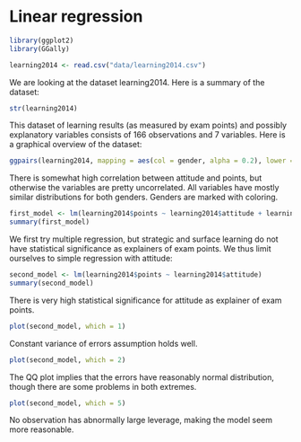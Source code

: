 # Linear regression

```r
library(ggplot2)
library(GGally)
```

```r
learning2014 <- read.csv("data/learning2014.csv")
```

We are looking at the dataset learning2014. Here is a summary of the dataset:

```r
str(learning2014)
```

This dataset of learning results (as measured by exam points) and possibly explanatory variables consists of 166 observations and 7 variables. Here is a graphical overview of the dataset:

```r
ggpairs(learning2014, mapping = aes(col = gender, alpha = 0.2), lower = list(combo = wrap("facethist", bins = 25)))
```

There is somewhat high correlation between attitude and points, but otherwise the variables are pretty uncorrelated. All variables have mostly similar distributions for both genders. Genders are marked with coloring.

```r
first_model <- lm(learning2014$points ~ learning2014$attitude + learning2014$stra + learning2014$surf)
summary(first_model)
```

We first try multiple regression, but strategic and surface learning do not have statistical significance as explainers of exam points. We thus limit ourselves to simple regression with attitude:

```r
second_model <- lm(learning2014$points ~ learning2014$attitude)
summary(second_model)
```

There is very high statistical significance for attitude as explainer of exam points.

```r
plot(second_model, which = 1)
```

Constant variance of errors assumption holds well.

```r
plot(second_model, which = 2)
```

The QQ plot implies that the errors have reasonably normal distribution, though there are some problems in both extremes.

```r
plot(second_model, which = 5)
```

No observation has abnormally large leverage, making the model seem more reasonable.
